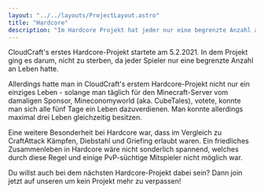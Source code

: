 ```yaml
---
layout: "../../layouts/ProjectLayout.astro"
title: "Hardcore"
description: "Im Hardcore Projekt hat jeder nur eine begrenzte Anzahl an Leben. Führe Krieg gegen gegnerische Teams und eliminiere sie vom Server!"
---
```



CloudCraft's erstes Hardcore-Projekt startete am 5.2.2021. In dem Projekt ging es darum, nicht zu sterben,
da jeder Spieler nur eine begrenzte Anzahl an Leben hatte.

Allerdings hatte man in CloudCraft's erstem Hardcore-Projekt nicht nur ein einziges Leben - solange man täglich für den
Minecraft-Server vom damaligen Sponsor, Mineconomyworld (aka. CubeTales), votete, konnte man sich alle fünf Tage ein
Leben dazuverdienen. Man konnte allerdings maximal drei Leben gleichzeitig besitzen.

Eine weitere Besonderheit bei Hardcore war, dass im Vergleich zu CraftAttack Kämpfen, Diebstahl und Griefing erlaubt
waren. Ein friedliches Zusammenleben in Hardcore wäre nicht sonderlich spannend, welches durch diese Regel und einige
PvP-süchtige Mitspieler nicht möglich war.

Du willst auch bei dem nächsten Hardcore-Projekt dabei sein? Dann join jetzt auf
unseren <DiscordLink/> um kein Projekt mehr zu verpassen!
